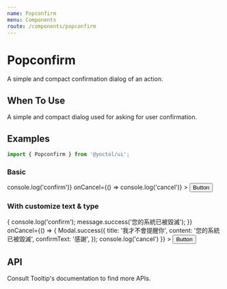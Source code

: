 ```yaml
---
name: Popconfirm
menu: Components
route: /components/popconfirm
---
```





# Popconfirm

A simple and compact confirmation dialog of an action.

## When To Use

A simple and compact dialog used for asking for user confirmation.

## Examples

```js
import { Popconfirm } from '@yoctol/ui';
```

### Basic

<Playground>
  <Popconfirm
    placement="right"
    content="Are you sure to delete this todo?"
    onConfirm={() => console.log('confirm')}
    onCancel={() => console.log('cancel')}
  >
    <Button>Button</Button>
  </Popconfirm>
</Playground>

### With customize text & type

<Playground>
  <Popconfirm
    placement="right"
    type="error"
    confirmText="毀了它"
    cancelText="一小時後再提醒我"
    content="此操作將會毀滅本系統，你確定？"
    onConfirm={() => {
      console.log('confirm');
      message.success('您的系統已被毀滅');
    }}
    onCancel={() => {
      Modal.success({
        title: '我才不會提醒你',
        content: '您的系統已被毀滅',
        confirmText: '感謝',
      });
      console.log('cancel')
    }}
  >
    <Button>Button</Button>
  </Popconfirm>
</Playground>


## API

<PropsTable of={Popconfirm} />

<div>
Consult <Link to="/data-display/tooltip#properties"> Tooltip's documentation</Link> to find more APIs.
</div>
